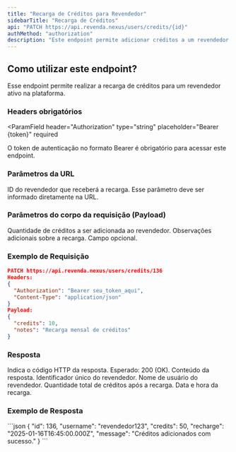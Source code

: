 ```yaml
---
title: "Recarga de Créditos para Revendedor"
sidebarTitle: "Recarga de Créditos"
api: "PATCH https://api.revenda.nexus/users/credits/{id}"
authMethod: "authorization"
description: "Este endpoint permite adicionar créditos a um revendedor na plataforma Nexus."
---
```


## Como utilizar este endpoint?

Esse endpoint permite realizar a recarga de créditos para um revendedor ativo na plataforma.

### Headers obrigatórios

<ParamField
  header="Authorization"
  type="string"
  placeholder="Bearer {token}"
  required
>
  O token de autenticação no formato Bearer é obrigatório para acessar este endpoint.
</ParamField>

### Parâmetros da URL

<ParamField path="id" type="string" placeholder="136" required>
  ID do revendedor que receberá a recarga. Esse parâmetro deve ser informado diretamente na URL.
</ParamField>

### Parâmetros do corpo da requisição (Payload)

<ParamField body="credits" type="number" placeholder="10" required>
  Quantidade de créditos a ser adicionada ao revendedor.
</ParamField>

<ParamField body="notes" type="string" placeholder="Observações">
  Observações adicionais sobre a recarga. Campo opcional.
</ParamField>

### Exemplo de Requisição

```json
PATCH https://api.revenda.nexus/users/credits/136
Headers:
{
  "Authorization": "Bearer seu_token_aqui",
  "Content-Type": "application/json"
}
Payload:
{
  "credits": 10,
  "notes": "Recarga mensal de créditos"
}
```

### Resposta

<ResponseField name="status" type="number">
  Indica o código HTTP da resposta. Esperado: 200 (OK).
</ResponseField>

<ResponseField name="response" type="object">
Conteúdo da resposta.

<Expandable title="Mostrar objeto">
<ResponseField name="id" type="number">
  Identificador único do revendedor.
</ResponseField>

<ResponseField name="username" type="string">
  Nome de usuário do revendedor.
</ResponseField>

<ResponseField name="credits" type="number">
  Quantidade total de créditos após a recarga.
</ResponseField>

<ResponseField name="recharge" type="string">
  Data e hora da recarga.
</ResponseField>
</Expandable>
</ResponseField>

### Exemplo de Resposta

<ResponseExample>
```json
{
  "id": 136,
  "username": "revendedor123",
  "credits": 50,
  "recharge": "2025-01-16T16:45:00.000Z",
  "message": "Créditos adicionados com sucesso."
}
```
</ResponseExample>
